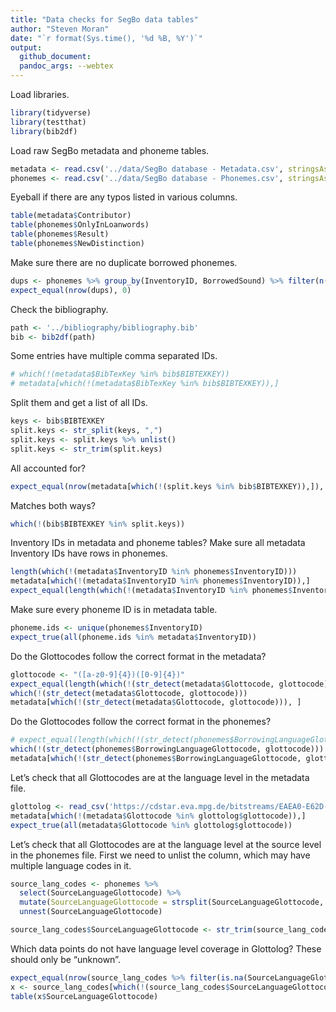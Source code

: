 ```yaml
---
title: "Data checks for SegBo data tables"
author: "Steven Moran"
date: "`r format(Sys.time(), '%d %B, %Y')`"
output:
  github_document:
  pandoc_args: --webtex
---
```


Load libraries.

```r
library(tidyverse)
library(testthat)
library(bib2df)
```

Load raw SegBo metadata and phoneme tables.

```r
metadata <- read.csv('../data/SegBo database - Metadata.csv', stringsAsFactors = F)
phonemes <- read.csv('../data/SegBo database - Phonemes.csv', stringsAsFactors = F, na.strings = "")
```

Eyeball if there are any typos listed in various columns.

```r
table(metadata$Contributor)
table(phonemes$OnlyInLoanwords)
table(phonemes$Result)
table(phonemes$NewDistinction)
```

Make sure there are no duplicate borrowed phonemes.

```r
dups <- phonemes %>% group_by(InventoryID, BorrowedSound) %>% filter(n()>1) %>% select(InventoryID, BorrowingLanguageGlottocode, BorrowedSound)
expect_equal(nrow(dups), 0)
```

Check the bibliography.

```r
path <- '../bibliography/bibliography.bib'
bib <- bib2df(path)
```

Some entries have multiple comma separated IDs.

```r
# which(!(metadata$BibTexKey %in% bib$BIBTEXKEY))
# metadata[which(!(metadata$BibTexKey %in% bib$BIBTEXKEY)),]
```

Split them and get a list of all IDs.

```r
keys <- bib$BIBTEXKEY
split.keys <- str_split(keys, ",")
split.keys <- split.keys %>% unlist()
split.keys <- str_trim(split.keys)
```

All accounted for?

```r
expect_equal(nrow(metadata[which(!(split.keys %in% bib$BIBTEXKEY)),]), 0)
```

Matches both ways?

```r
which(!(bib$BIBTEXKEY %in% split.keys))
```

Inventory IDs in metadata and phoneme tables? Make sure all metadata Inventory IDs have rows in phonemes.

```r
length(which(!(metadata$InventoryID %in% phonemes$InventoryID)))
metadata[which(!(metadata$InventoryID %in% phonemes$InventoryID)),]
expect_equal(length(which(!(metadata$InventoryID %in% phonemes$InventoryID))), 0)
```

Make sure every phoneme ID is in metadata table.

```r
phoneme.ids <- unique(phonemes$InventoryID)
expect_true(all(phoneme.ids %in% metadata$InventoryID))
```

Do the Glottocodes follow the correct format in the metadata?

```r
glottocode <- "([a-z0-9]{4})([0-9]{4})"
expect_equal(length(which(!(str_detect(metadata$Glottocode, glottocode)))), 0)
which(!(str_detect(metadata$Glottocode, glottocode)))
metadata[which(!(str_detect(metadata$Glottocode, glottocode))), ]
```

Do the Glottocodes follow the correct format in the phonemes?

```r
# expect_equal(length(which(!(str_detect(phonemes$BorrowingLanguageGlottocode, glottocode)))), 0)
which(!(str_detect(phonemes$BorrowingLanguageGlottocode, glottocode)))
metadata[which(!(str_detect(phonemes$BorrowingLanguageGlottocode, glottocode))), ]
```

Let's check that all Glottocodes are at the language level in the metadata file.

```r
glottolog <- read_csv('https://cdstar.eva.mpg.de/bitstreams/EAEA0-E62D-ED67-FD05-0/languages_and_dialects_geo.csv')
metadata[which(!(metadata$Glottocode %in% glottolog$glottocode)),]
expect_true(all(metadata$Glottocode %in% glottolog$glottocode))
```

Let's check that all Glottocodes are at the language level at the source level in the phonemes file. First we need to unlist the column, which may have multiple language codes in it.

```r
source_lang_codes <- phonemes %>% 
  select(SourceLanguageGlottocode) %>%
  mutate(SourceLanguageGlottocode = strsplit(SourceLanguageGlottocode, ",")) %>%
  unnest(SourceLanguageGlottocode)

source_lang_codes$SourceLanguageGlottocode <- str_trim(source_lang_codes$SourceLanguageGlottocode)
```

Which data points do not have language level coverage in Glottolog? These should only be "unknown".

```r
expect_equal(nrow(source_lang_codes %>% filter(is.na(SourceLanguageGlottocode))),0)
x <- source_lang_codes[which(!(source_lang_codes$SourceLanguageGlottocode %in% glottolog$glottocode)),]
table(x$SourceLanguageGlottocode)
```



